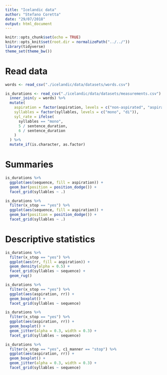 ```yaml
---
title: "Icelandic data"
author: "Stefano Coretta"
date: "29/07/2018"
output: html_document
---
```


```r
knitr::opts_chunk$set(echo = TRUE)
knitr::opts_knit$set(root.dir = normalizePath("../../"))
library(tidyverse)
theme_set(theme_bw())
```

# Read data

```r
words <- read_csv("./icelandic/data/datasets/words.csv")

is_durations <- read_csv("./icelandic/data/datasets/measurements.csv") %>%
  inner_join(y = words) %>%
  mutate(
    aspiration = factor(aspiration, levels = c("non-aspirated", "aspirated")),
    syllables = factor(syllables, levels = c("mono", "di")),
    syl_rate = ifelse(
      syllables == "mono",
      5 / sentence_duration,
      6 / sentence_duration
    )
  ) %>%
  mutate_if(is.character, as.factor)
```

# Summaries

```r
is_durations %>%
  ggplot(aes(sequence, fill = aspiration)) +
  geom_bar(position = position_dodge()) +
  facet_grid(syllables ~ .)
```

```r
is_durations %>%
  filter(x_stop == "yes") %>%
  ggplot(aes(sequence, fill = aspiration)) +
  geom_bar(position = position_dodge()) +
  facet_grid(syllables ~ .)
```

# Descriptive statistics

```r
is_durations %>%
  filter(x_stop == "yes") %>%
  ggplot(aes(rr, fill = aspiration)) +
  geom_density(alpha = 0.5) +
  facet_grid(syllables ~ sequence) +
  geom_rug()
```

```r
is_durations %>%
  filter(x_stop == "yes") %>%
  ggplot(aes(aspiration, rr)) +
  geom_boxplot() +
  facet_grid(syllables ~ sequence)
```

```r
is_durations %>%
  filter(x_stop == "yes") %>%
  ggplot(aes(aspiration, rr)) +
  geom_boxplot() +
  geom_jitter(alpha = 0.3, width = 0.3) +
  facet_grid(syllables ~ sequence)
```

```r
is_durations %>%
  filter(x_stop == "yes", c1_manner == "stop") %>%
  ggplot(aes(aspiration, rr)) +
  geom_boxplot() +
  geom_jitter(alpha = 0.3, width = 0.3) +
  facet_grid(syllables ~ sequence)
```

